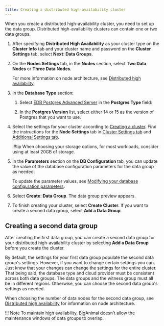 ```yaml
---
title: Creating a distributed high-availability cluster
---
```


When you create a distributed high-availability cluster, you need to set up the data group.  Distributed high-availability clusters can contain one or two data groups. 

1. After specifying **Distributed High Availability** as your cluster type on the **Cluster Info** tab and your cluster name and password on the **Cluster Settings** tab, select **Next: Data Groups**. 

1. On the **Nodes Settings** tab, in the **Nodes** section, select **Two Data Nodes** or **Three Data Nodes**.  

     For more information on node architecture, see [Distributed high availability](/biganimal/latest/overview/02_high_availability/#distributed-high-availability).

1. In the **Database Type** section:

   1.  Select [EDB Postgres Advanced Server](/epas/latest/) in the **Postgres Type** field:
    
   1.  In the **Postgres Version** list, select either 14 or 15 as the version of Postgres that you want to use. 

1. Select the settings for your cluster according to [Creating a cluster](/biganimal/latest/getting_started/creating_a_cluster/). Find the instructions for the **Node Settings** tab in [Cluster Settings tab](../creating_a_cluster/#cluster-settings-tab) and [Additional Settings tab](../creating_a_cluster/#additional-settings-tab).

   !!!tip
      When choosing your storage options, for most workloads, consider using at least 20GB of storage. 

1. In the **Parameters** section on the **DB Configuration** tab, you can update the value of the database configuration parameters for the data group as needed.

    To update the parameter values, see [Modifying your database configuration parameters](../../using_cluster/03_modifying_your_cluster/05_db_configuration_parameters).

1. Select **Create: Data Group**. The data group preview appears. 

1. To finish creating your cluster, select **Create Cluster**. If you want to create a second data group, select **Add a Data Group**.

## Creating a second data group

After creating the first data group, you can create a second data group for your distributed high-availability cluster by selecting **Add a Data Group** before you create the cluster. 

By default, the settings for your first data group populate the second data group's settings. However, if you want to change certain settings you can. Just know that your changes can change the settings for the entire cluster. That being said, the database type and cloud provider must be consistent across both data groups. The data groups and the witness group must all be in different regions. Otherwise, you can choose the second data group's settings as needed. 

When choosing the number of data nodes for the second data group, see [Distributed high availability](/biganimal/latest/overview/02_high_availability/#distributed-high-availability) for information on node architecture.

!!! Note
     To maintain high availability, BigAnimal doesn't allow the maintenance windows of data groups to overlap. 